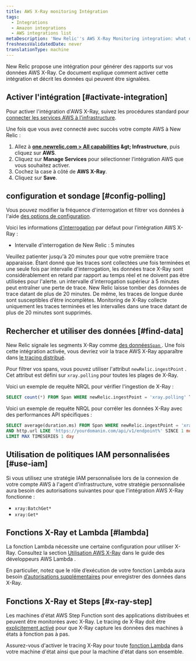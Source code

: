 ```yaml
---
title: AWS X-Ray monitoring Intégration
tags:
  - Integrations
  - Amazon integrations
  - AWS integrations list
metaDescription: 'New Relic''s AWS X-Ray Monitoring integration: what data it reports, and how to enable it.'
freshnessValidatedDate: never
translationType: machine
---
```


New Relic propose une intégration pour générer des rapports sur vos données AWS X-Ray. Ce document explique comment activer cette intégration et décrit les données qui peuvent être signalées.

## Activer l&apos;intégration [#activate-integration]

Pour activer l&apos;intégration d&apos;AWS X-Ray, suivez les procédures standard pour [connecter les services AWS à l&apos;infrastructure](/docs/integrations/amazon-integrations/get-started/connect-aws-infrastructure).

Une fois que vous avez connecté avec succès votre compte AWS à New Relic :

1. Allez à <DNT>**[one.newrelic.com &gt; All capabilities](https://one.newrelic.com/all-capabilities) &amp;gt; Infrastructure**</DNT>, puis cliquez sur <DNT>**AWS**</DNT>.
2. Cliquez sur <DNT>**Manage Services**</DNT> pour sélectionner l’intégration AWS que vous souhaitez activer.
3. Cochez la case à côté de <DNT>**AWS X-Ray**</DNT>.
4. Cliquez sur <DNT>**Save**</DNT>.

## configuration et sondage [#config-polling]

Vous pouvez modifier la fréquence d&apos;interrogation et filtrer vos données à l&apos;aide [des options de configuration](/docs/integrations/new-relic-integrations/cloud-integrations/configure-polling-frequency-data-collection-cloud-integrations).

Voici les informations [d’interrogation](/docs/integrations/amazon-integrations/get-started/polling-intervals-aws-integrations) par défaut pour l’intégration AWS X-Ray :

* Intervalle d&apos;interrogation de New Relic : 5 minutes

<Callout variant="tip">
  Veuillez patienter jusqu&apos;à 20 minutes pour que votre première trace apparaisse. Étant donné que les traces sont collectées une fois terminées et une seule fois par intervalle d&apos;interrogation, les données trace X-Ray sont considérablement en retard par rapport au temps réel et ne doivent pas être utilisées pour l&apos;alerte.
</Callout>

<Callout variant="important">
  un intervalle d&apos;interrogation supérieur à 5 minutes peut entraîner une perte de trace. New Relic laisse tomber des données de trace datant de plus de 20 minutes. De même, les traces de longue durée sont susceptibles d’être incomplètes. Monitoring de X-Ray collecte uniquement les traces terminées et les intervalles dans une trace datant de plus de 20 minutes sont supprimés.
</Callout>

## Rechercher et utiliser des données [#find-data]

New Relic signale les segments X-Ray comme [des données`Span` ](/docs/data-apis/understand-data/new-relic-data-types/#new-relic-tracing). Une fois cette intégration activée, vous devriez voir la trace AWS X-Ray apparaître dans [le tracing distribué](/docs/apm/distributed-tracing/ui-data/understand-use-distributed-tracing-data).

Pour filtrer vos spans, vous pouvez utiliser l&apos;attribut `newRelic.ingestPoint` . Cet attribut est défini sur `xray.polling` pour toutes les plages de X-Ray.

Voici un exemple de requête NRQL pour vérifier l&apos;ingestion de X-Ray :

```sql
SELECT count(*) FROM Span WHERE newRelic.ingestPoint = 'xray.polling' TIMESERIES
```

Voici un exemple de requête NRQL pour corréler les données X-Ray avec des performances API spécifiques :

```sql
SELECT average(duration.ms) FROM Span WHERE newRelic.ingestPoint = 'xray.polling' 
AND http.url LIKE 'https://yourdomanin.com/api/v1/endpoint%' SINCE 1 month ago 
LIMIT MAX TIMESERIES 1 day
```

## Utilisation de politiques IAM personnalisées [#use-iam]

Si vous utilisez une stratégie IAM personnalisée lors de la connexion de votre compte AWS à l&apos;agent d&apos;infrastructure, votre stratégie personnalisée aura besoin des autorisations suivantes pour que l&apos;intégration AWS X-Ray fonctionne :

* `xray:BatchGet*`
* `xray:Get*`

## Fonctions X-Ray et Lambda [#lambda]

La fonction Lambda nécessite une certaine configuration pour utiliser X-Ray. Consultez la section [Utilisation AWS X-Ray](https://docs.aws.amazon.com/lambda/latest/dg/services-xray.html) dans le guide des développeurs AWS Lambda .

En particulier, notez que le rôle d’exécution de votre fonction Lambda aura besoin [d’autorisations supplémentaires](https://docs.aws.amazon.com/lambda/latest/dg/services-xray.html#services-xray-permissions) pour enregistrer des données dans X-Ray.

## Fonctions X-Ray et Steps [#x-ray-step]

Les machines d&apos;état AWS Step Function sont des applications distribuées et peuvent être monitorées avec X-Ray. Le tracing de X-Ray doit être [explicitement activé](https://docs.aws.amazon.com/step-functions/latest/dg/concepts-xray-tracing.html) pour que X-Ray capture les données des machines à états à fonction pas à pas.

Assurez-vous d&apos;activer le tracing X-Ray pour toute [fonction Lambda](#lambda) dans votre machine d&apos;état ainsi que pour la machine d&apos;état dans son ensemble.